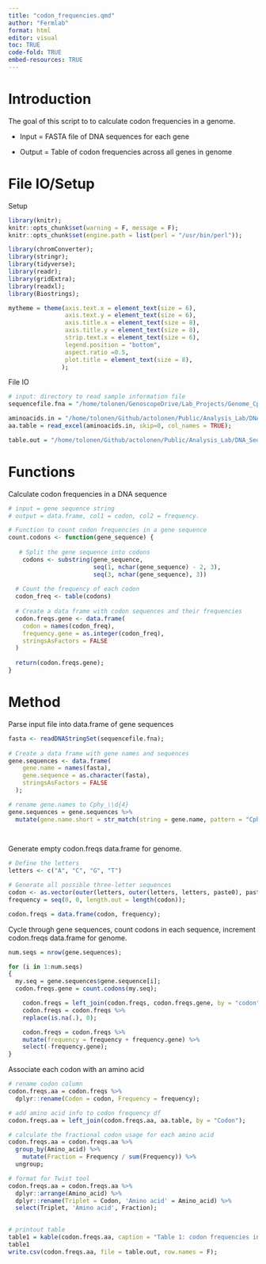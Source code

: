 ```yaml
---
title: "codon_frequencies.qmd"
author: "Fermlab"
format: html
editor: visual
toc: TRUE
code-fold: TRUE
embed-resources: TRUE
---
```


# Introduction

The goal of this script to to calculate codon frequencies in a genome.

-   Input = FASTA file of DNA sequences for each gene

-   Output = Table of codon frequencies across all genes in genome

# File IO/Setup

Setup

```r

library(knitr);
knitr::opts_chunk$set(warning = F, message = F);
knitr::opts_chunk$set(engine.path = list(perl = "/usr/bin/perl"));

library(chromConverter);
library(stringr);
library(tidyverse);
library(readr);
library(gridExtra);
library(readxl);
library(Biostrings);

mytheme = theme(axis.text.x = element_text(size = 6), 
                axis.text.y = element_text(size = 6), 
                axis.title.x = element_text(size = 8), 
                axis.title.y = element_text(size = 8),
                strip.text.x = element_text(size = 6),
                legend.position = "bottom", 
                aspect.ratio =0.5,
                plot.title = element_text(size = 8),
               );

```

File IO

```r

# input: directory to read sample information file
sequencefile.fna = "/home/tolonen/GenoscopeDrive/Lab_Projects/Genome_Cphy/Genome_Files/2024.09_Genbank/Assemblies/GCA_000018685.1_ASM1868v1/GCA_000018685.1_ASM1868v1_cds_from_genomic.fna";

aminoacids.in = "/home/tolonen/Github/actolonen/Public/Analysis_Lab/DNA_Sequences/Codon_Optimization/Data/codons_aa.xlsx";
aa.table = read_excel(aminoacids.in, skip=0, col_names = TRUE);

table.out = "/home/tolonen/Github/actolonen/Public/Analysis_Lab/DNA_Sequences/Codon_Optimization/Data/codons_frequencies_cphy.csv";


```

# Functions

Calculate codon frequencies in a DNA sequence

```r

# input = gene sequence string
# output = data.frame, col1 = codon, col2 = frequency.

# Function to count codon frequencies in a gene sequence
count.codons <- function(gene_sequence) {
 
   # Split the gene sequence into codons
    codons <- substring(gene_sequence, 
                        seq(1, nchar(gene_sequence) - 2, 3), 
                        seq(3, nchar(gene_sequence), 3))
  
  # Count the frequency of each codon
  codon_freq <- table(codons)
  
  # Create a data frame with codon sequences and their frequencies
  codon.freqs.gene <- data.frame(
    codon = names(codon_freq),
    frequency.gene = as.integer(codon_freq),
    stringsAsFactors = FALSE
  )
  
  return(codon.freqs.gene);
}

```

# Method

Parse input file into data.frame of gene sequences

```r

fasta <- readDNAStringSet(sequencefile.fna);
  
# Create a data frame with gene names and sequences
gene.sequences <- data.frame(
    gene.name = names(fasta),
    gene.sequence = as.character(fasta),
    stringsAsFactors = FALSE
  );

# rename gene.names to Cphy_\\d{4}
gene.sequences = gene.sequences %>%
  mutate(gene.name.short = str_match(string = gene.name, pattern = "Cphy_\\d{4}"));

  
```

Generate empty codon.freqs data.frame for genome.

```r

# Define the letters
letters <- c("A", "C", "G", "T")

# Generate all possible three-letter sequences
codon <- as.vector(outer(letters, outer(letters, letters, paste0), paste0));
frequency = seq(0, 0, length.out = length(codon));

codon.freqs = data.frame(codon, frequency);


```

Cycle through gene sequences, count codons in each sequence, increment codon.freqs data.frame for genome.

```r

num.seqs = nrow(gene.sequences);

for (i in 1:num.seqs)
{
  my.seq = gene.sequences$gene.sequence[i];
  codon.freqs.gene = count.codons(my.seq);

    codon.freqs = left_join(codon.freqs, codon.freqs.gene, by = "codon");
    codon.freqs = codon.freqs %>%
    replace(is.na(.), 0);

    codon.freqs = codon.freqs %>%
    mutate(frequency = frequency + frequency.gene) %>%
    select(-frequency.gene);
}

```

Associate each codon with an amino acid

```r

# rename codon column
codon.freqs.aa = codon.freqs %>%
  dplyr::rename(Codon = codon, Frequency = frequency);

# add amino acid info to codon frequency df
codon.freqs.aa = left_join(codon.freqs.aa, aa.table, by = "Codon");

# calculate the fractional codon usage for each amino acid
codon.freqs.aa = codon.freqs.aa %>%
  group_by(Amino_acid) %>%
    mutate(Fraction = Frequency / sum(Frequency)) %>%
  ungroup;

# format for Twist tool
codon.freqs.aa = codon.freqs.aa %>%
  dplyr::arrange(Amino_acid) %>%
  dplyr::rename(Triplet = Codon, 'Amino acid' = Amino_acid) %>%
  select(Triplet, 'Amino acid', Fraction);
  

# printout table
table1 = kable(codon.freqs.aa, caption = "Table 1: codon frequencies in the C. phytofermentans genome.");
table1
write.csv(codon.freqs.aa, file = table.out, row.names = F);



```
